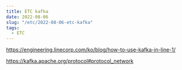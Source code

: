 ```yaml
---
title: ETC kafka
date: 2022-08-06
slug: "/etc/2022-08-06-etc-kafka"
tags:
  - ETC
---
```



https://engineering.linecorp.com/ko/blog/how-to-use-kafka-in-line-1/

https://kafka.apache.org/protocol#protocol_network